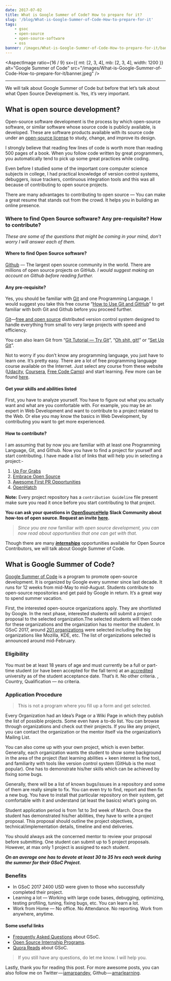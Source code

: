 ```yaml
---
date: 2017-07-02
title: What is Google Summer of Code? How to prepare for it?
slug: '/blog/What-is-Google-Summer-of-Code-How-to-prepare-for-it'
tags:
    - gsoc
    - open-source
    - open-source-software
    - oss
banner: /images/What-is-Google-Summer-of-Code-How-to-prepare-for-it/banner.jpeg
---
```



<AspectImage
    ratio={16 / 9}
    sx={{ mt: [2, 3, 4], mb: [2, 3, 4], width: 1200 }}
    alt="Google Summer of Code"
    src="/images/What-is-Google-Summer-of-Code-How-to-prepare-for-it/banner.jpeg"
/>

---

We will talk about Google Summer of Code but before that let’s talk about what
Open Source Development is. Yes, it’s very important.

## What is open source development?

Open-source software development is the process by which open-source software, or similar software whose source code is publicly available, is developed. These are software products available with its source code under an [open-source license](https://opensource.org/licenses) to study, change, and improve its design.

I strongly believe that reading few lines of code is worth more than reading 500 pages of a book. When you follow code written by great programmers, you automatically tend to pick up some great practices while coding.

Even before I studied some of the important core computer science subjects in college, I had practical knowledge of version control systems, debuggers, issue trackers, continuous integration tools and this was all because of contributing to open source projects.

There are many advantages to contributing to open source — You can make a great resume that stands out from the crowd. It helps you in building an online presence.

### Where to find Open Source software? Any pre-requisite? How to contribute?

_These are some of the questions that might be coming in your mind, don’t worry I will answer each of them._

#### Where to find Open Source software?

[Github](http://github.com/) — The largest open source community in the world. There are millions of open source projects on GitHub. _I would suggest making an account on Github before reading further._

#### Any pre-requisite?

Yes, you should be familiar with [Git](https://git-scm.com/) and one Programming Language. I would suggest you take this free course “[How to Use Git and GitHub](https://www.freecodecamp.org/news/the-beginners-guide-to-git-github/)” to get familiar with both Git and Github before you proceed further.

[Git](https://git-scm.com/)—[free and open source](https://git-scm.com/about/free-and-open-source) distributed version control system designed to handle everything from small to very large projects with speed and efficiency.

You can also learn Git from “[Git Tutorial — Try Git](https://try.github.io/levels/1/challenges/1)”, “[Oh shit, git!](http://ohshitgit.com/)” or “[Set Up Git](https://help.github.com/articles/set-up-git/)”.

Not to worry if you don’t know any programming language, you just have to learn one. It’s pretty easy. There are a lot of free programming language course available on the Internet. Just select any course from these website ([Udacity](https://in.udacity.com/courses/all/), [Coursera](https://www.coursera.org/courses?query=programming), [Free Code Camp](http://www.freecodecamp.com/)) and start learning. Few more can be found [here](https://www.entrepreneur.com/article/250323).

#### Get your skills and abilities listed

First, you have to analyze yourself. You have to figure out what you actually want and what are you comfortable with. For example, you may be an expert in Web Development and want to contribute to a project related to the Web. Or else you may know the basics in Web Development, by contributing you want to get more experienced.

#### How to contribute?

I am assuming that by now you are familiar with at least one Programming Language, Git, and Github. Now you have to find a project for yourself and start contributing. I have made a list of links that will help you in selecting a project:-

1.  [Up For Grabs](http://up-for-grabs.net/#/)
2.  [Embrace Open Source](https://open-source.now.sh/)
3.  [Awesome First PR Opportunities](https://github.com/MunGell/awesome-for-beginners#awesome-first-pr-opportunities-)
4.  [OpenHatch](https://openhatch.org/search/)

**Note:** Every project repository has a `contribution Guideline` file present make sure you read it once before you start contributing to that project.

**You can ask your questions in** [**OpenSourceHelp**](https://opensourcehelp.slack.com/) **Slack Community about how-tos of open source. Request an invite** [**here**](https://opensourcehelp.herokuapp.com/)**.**

> _Since you are now_ familiar _with open source development, you can now read about opportunities that one can get with that._

Though there are many [**_internships_**](https://github.com/tapasweni-pathak/SOC-Programs/blob/master/README.md#soc-programs) opportunities available for Open Source Contributors, we will talk about Google Summer of Code.

## What is Google Summer of Code?

[Google Summer of Code](https://summerofcode.withgoogle.com/) is a program to promote open-source development. It is organized by Google every summer since last decade. It runs for 12 weeks from mid-May to mid-August. Students contribute to open-source repositories and get paid by Google in return. It’s a great way to spend summer vacation.

First, the interested open-source organizations apply. They are shortlisted by Google. In the next phase, interested students will submit a project proposal to the selected organization.The selected students will then code for these organizations and the organization has to mentor the student. In GSoC 2017, around [201 organizations](https://summerofcode.withgoogle.com/organizations/) were selected including the big organizations like Mozilla, KDE, etc. The list of organizations selected is announced around mid-February.

### Eligibility

You must be at least 18 years of age and must currently be a full or part-time student (or have been accepted for the fall term) at an [accredited](https://developers.google.com/open-source/gsoc/faq#accredited) university as of the student acceptance date. That’s it. No other criteria. , Country, Qualification — no criteria.

### Application Procedure

> This is not a program where you fill up a form and get selected.

Every Organization had an Idea’s Page or a Wiki Page in which they publish the list of possible projects. Some even have a to-do list. You can browse through organizations and check out their projects. If you like any project, you can contact the organization or the mentor itself via the organization’s Mailing List.

You can also come up with your own project, which is even better. Generally, each organization wants the student to show some background in the area of the project (fast learning abilities + keen interest is fine too), and familiarity with tools like version control system (GitHub is the most popular). One has to demonstrate his/her skills which can be achieved by fixing some bugs.

Generally, there will be a list of known bugs/issues in a repository and some of them are really simple to fix. You can even try to find, report and then fix a new bug. You have to install that particular repository on their system, get comfortable with it and understand (at least the basics) what’s going on.

Student application period is from 1st to 3rd week of March. Once the student has demonstrated his/her abilities, they have to write a project proposal. This proposal should outline the project objectives, technical/implementation details, timeline and end deliveries.

You should always ask the concerned mentor to review your proposal before submitting. One student can submit up to 5 project proposals. However, at max only 1 project is assigned to each student.

**_On an average one has to devote at least 30 to 35 hrs each week during the summer for their GSoC Project._**

### Benefits

-   In GSoC 2017 2400 USD were given to those who successfully completed their project.
-   Learning a lot — Working with large code bases, debugging, optimizing, testing profiling, tuning, fixing bugs, etc. You can learn a lot.
-   Work from Home — No office. No Attendance. No reporting. Work from anywhere, anytime.

#### Some useful links

-   [Frequently Asked Questions](https://developers.google.com/open-source/gsoc/faq) about GSoC.
-   [Open Source Internship Programs](https://github.com/tapasweni-pathak/SOC-Programs/blob/master/README.md).
-   [Quora Reads](https://github.com/tapasweni-pathak/Getting-Started-With-Contributing-to-Open-Sources/blob/master/QuoraReads.md) about GSoC.

> If you still have any questions, do let me know. I will help you.

Lastly, thank you for reading this post. For more awesome posts, you can also follow me on Twitter — [iamarpandey](https://twitter.com/iamarpandey), Github — [amarlearning](https://github.com/amarlearning).
